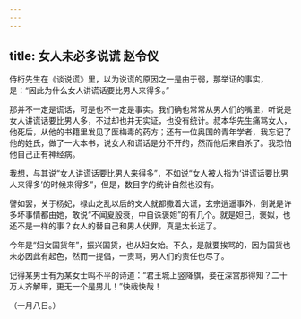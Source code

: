 ```yaml
---
---
---
```

title: 女人未必多说谎 赵令仪
---



侍桁先生在《谈说谎》里，以为说谎的原因之一是由于弱，那举证的事实，是：“因此为什么女人讲谎话要比男人来得多。”

那并不一定是谎话，可是也不一定是事实。我们确也常常从男人们的嘴里，听说是女人讲谎话要比男人多，不过却也并无实证，也没有统计。叔本华先生痛骂女人，他死后，从他的书籍里发见了医梅毒的药方；还有一位奥国的青年学者，我忘记了他的姓氏，做了一大本书，说女人和谎话是分不开的，然而他后来自杀了。我恐怕他自己正有神经病。

我想，与其说“女人讲谎话要比男人来得多”，不如说“女人被人指为‘讲谎话要比男人来得多’的时候来得多”，但是，数目字的统计自然也没有。

譬如罢，关于杨妃，禄山之乱以后的文人就都撒着大谎，玄宗逍遥事外，倒说是许多坏事情都由她，敢说“不闻夏殷衰，中自诛褒妲”的有几个。就是妲己，褒姒，也还不是一样的事？女人的替自己和男人伏罪，真是太长远了。

今年是“妇女国货年”，振兴国货，也从妇女始。不久，是就要挨骂的，因为国货也未必因此有起色，然而一提倡，一责骂，男人们的责任也尽了。

记得某男士有为某女士鸣不平的诗道：“君王城上竖降旗，妾在深宫那得知？二十万人齐解甲，更无一个是男儿！”快哉快哉！

（一月八日。）